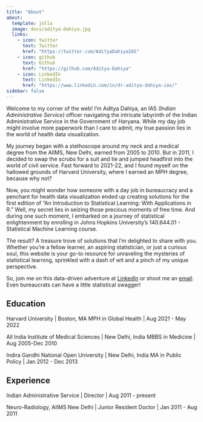 ```yaml
---
title: "About"
about:
  template: jolla
  image: docs/aditya-dahiya.jpg
  links:
    - icon: twitter
      text: Twitter
      href: "https://twitter.com/AdityaDahiyaIAS"
    - icon: github
      text: Github
      href: "https://github.com/Aditya-Dahiya"
    - icon: LinkedIn
      text: LinkedIn
      href: "https://www.linkedin.com/in/dr-aditya-dahiya-ias/"
sidebar: false
---
```


Welcome to my corner of the web! I'm Aditya Dahiya, an IAS *(Indian Administrative Service)* officer navigating the intricate labyrinth of the Indian Administrative Service in the Government of Haryana. While my day job might involve more paperwork than I care to admit, my true passion lies in the world of health data visualization.

My journey began with a stethoscope around my neck and a medical degree from the AIIMS, New Delhi, earned from 2005 to 2010. But in 2011, I decided to swap the scrubs for a suit and tie and jumped headfirst into the world of civil service. Fast forward to 2021-22, and I found myself on the hallowed grounds of Harvard University, where I earned an MPH degree, because why not?

Now, you might wonder how someone with a day job in bureaucracy and a penchant for health data visualization ended up creating solutions for the first edition of "An Introduction to Statistical Learning: With Applications in R." Well, my secret lies in seizing those precious moments of free time. And during one such moment, I embarked on a journey of statistical enlightenment by enrolling in Johns Hopkins University's 140.644.01 - Statistical Machine Learning course.

The result? A treasure trove of solutions that I'm delighted to share with you. Whether you're a fellow learner, an aspiring statistician, or just a curious soul, this website is your go-to resource for unraveling the mysteries of statistical learning, sprinkled with a dash of wit and a pinch of my unique perspective.

So, join me on this data-driven adventure at [LinkedIn](https://www.linkedin.com/in/dr-aditya-dahiya-ias/) or shoot me an [email](mailto:%20adityadahiyaaiims@proton.me). Even bureaucrats can have a little statistical swagger!

## Education

Harvard University \| Boston, MA MPH in Global Health \| Aug 2021 - May 2022

All India Institute of Medical Sciences \| New Delhi, India MBBS in Medicine \| Aug 2005-Dec 2010

Indira Gandhi National Open University \| New Delhi, India MA in Public Policy \| Jan 2012 - Dec 2013

## Experience

Indian Administrative Service \| Director \| Aug 2011 - present

Neuro-Radiology, AIIMS New Delhi \| Junior Resident Doctor \| Jan 2011 - Aug 2011

